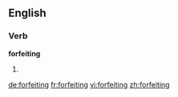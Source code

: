 ==English==

===Verb===
'''forfeiting'''

# {{present participle of|forfeit}}

[[de:forfeiting]]
[[fr:forfeiting]]
[[vi:forfeiting]]
[[zh:forfeiting]]